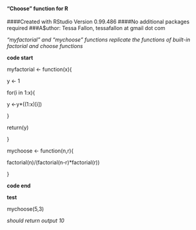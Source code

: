 #### "Choose" function for R
####Created with RStudio Version 0.99.486
####No additional packages required
###A$uthor: Tessa Fallon, tessafallon at gmail dot com


*"myfactorial" and "mychoose" functions replicate the functions of built-in factorial and choose functions*

**code start**

myfactorial <- function(x){

y <- 1

for(i in 1:x){

y <-y*((1:x)[i])

}

return(y)

}


mychoose <- function(n,r){     

factorial(n)/(factorial(n-r)*factorial(r))

}

**code end**

**test**

mychoose(5,3)

*should return output 10*